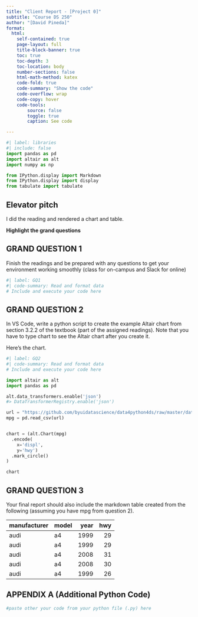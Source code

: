 ```yaml
---
title: "Client Report - [Project 0]"
subtitle: "Course DS 250"
author: "[David Pineda]"
format:
  html:
    self-contained: true
    page-layout: full
    title-block-banner: true
    toc: true
    toc-depth: 3
    toc-location: body
    number-sections: false
    html-math-method: katex
    code-fold: true
    code-summary: "Show the code"
    code-overflow: wrap
    code-copy: hover
    code-tools:
        source: false
        toggle: true
        caption: See code

---
```


```python
#| label: libraries
#| include: false
import pandas as pd
import altair as alt
import numpy as np

from IPython.display import Markdown
from IPython.display import display
from tabulate import tabulate
```


## Elevator pitch

I did the reading and rendered a chart and table.


__Highlight the grand questions__

## GRAND QUESTION 1

Finish the readings and be prepared with any questions to get your environment working smoothly (class for on-campus and Slack for online)


```python
#| label: GQ1
#| code-summary: Read and format data
# Include and execute your code here


```


## GRAND QUESTION 2

In VS Code, write a python script to create the example Altair chart from section 3.2.2 of the textbook (part of the assigned readings). Note that you have to type chart to see the Altair chart after you create it.

Here's the chart.

```python
#| label: GQ2
#| code-summary: Read and format data
# Include and execute your code here

import altair as alt
import pandas as pd

alt.data_transformers.enable('json')
#> DataTransformerRegistry.enable('json')

url = "https://github.com/byuidatascience/data4python4ds/raw/master/data-raw/mpg/mpg.csv"
mpg = pd.read_csv(url)


chart = (alt.Chart(mpg)
  .encode(
    x='displ',
    y='hwy')
  .mark_circle()
)

chart

```





## GRAND QUESTION 3

Your final report should also include the markdown table created from the following (assuming you have mpg from question 2).




| manufacturer   | model   |   year |   hwy |
|:---------------|:--------|-------:|------:|
| audi           | a4      |   1999 |    29 |
| audi           | a4      |   1999 |    29 |
| audi           | a4      |   2008 |    31 |
| audi           | a4      |   2008 |    30 |
| audi           | a4      |   1999 |    26 |




## APPENDIX A (Additional Python Code)

```python
#paste other your code from your python file (.py) here
```

